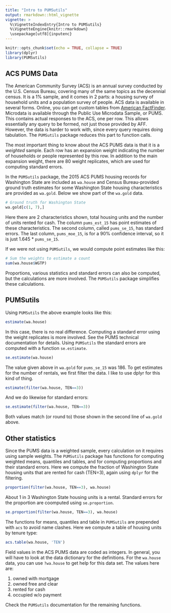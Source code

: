 ```yaml
---
title: "Intro to PUMSutils"
output: rmarkdown::html_vignette
vignette: >
  %\VignetteIndexEntry{Intro to PUMSutils}
  %\VignetteEngine{knitr::rmarkdown}
  \usepackage[utf8]{inputenc}
---
```


```r
knitr::opts_chunk$set(echo = TRUE, collapse = TRUE)
library(dplyr)
library(PUMSutils)
```

## ACS PUMS Data

The American Community Survey (ACS) is an annual survey conducted by the U.S. Census Bureau, covering many of the same topics as the decennial census. It is a 1% sample, and it comes in 2 parts: a housing survey of household units and a population survey of people. ACS data is available in several forms. Online, you can get custom tables from [American FactFinder](https://factfinder.census.gov/faces/nav/jsf/pages/searchresults.xhtml?refresh=t). Microdata is available through the Public Use Microdata Sample, or PUMS. This contains actual responses to the ACS, one per row. This allows essentially any query to be formed, not just those provided by AFF. However, the data is harder to work with, since every query requires doing tabulation. The `PUMSutils` package reduces this part to function calls.    

The most important thing to know about the ACS PUMS data is that it is a *weighted* sample. 
Each row has an expansion weight indicating the number of households or people represented by this row.
In addition to the main expansion weight, there are 80 weight replicates, which are used for computing standard errors.

In the `PUMSutils` package, the 2015 ACS PUMS housing records for Washington State are included as `wa.house` and Census Bureau-provided ground truth estimates  for some Washington State housing characteristics are provided as `wa.gold`. 
Below we show part of the `wa.gold` data.

```r
# Ground truth for Washington State
wa.gold[c(1, 7),]
```

Here there are 2 characteristics shown, total housing units and the number of units rented for cash.
The column `pums_est_15` has point estimates of these characteristics.
The second column, called `pums_se_15`, has standard errors.
The last column, `pums_moe_15`, is for a 90% confidence interval, so it is just 1.645 * `pums_se_15`.

If we were not using `PUMSutils`, we would compute point estimates like this:

```r
# Sum the weights to estimate a count
sum(wa.house$WGTP)
```

Proportions, various statistics and standard errors can also be computed, 
but the calculations are more involved. 
The `PUMSutils` package simplifies these calculations.

## PUMSutils

Using `PUMSutils` the above example looks like this:

```r
estimate(wa.house)
```

In this case, there is no real difference. 
Computing a standard error using the weight replicates is more involved.
See the PUMS technical documentation for details.
Using `PUMSutils` the standard errors are computed with a function `se.estimate`.

```r
se.estimate(wa.house)
```

The value given above in `wa.gold` for `pums_se_15` was 186.
To get estimates for the number of rentals, we first filter the data.
I like to use dplyr for this kind of thing.

```r
estimate(filter(wa.house, TEN==3))
```

And we do likewise for standard errors:

```r
se.estimate(filter(wa.house, TEN==3))
```

Both values match (or round to) those shown in the second line of `wa.gold` above.

## Other statistics

Since the PUMS data is a weighted sample, every calculation on it requires using sample weights. The `PUMSutils` package has functions for computing weighted means, quantiles and tables, and for computing proportions and their standard errors.
Here we compute the fraction of Washington State housing units that are rented for cash (TEN=3), again using `dplyr` for the filtering.

```r
proportion(filter(wa.house, TEN==3), wa.house)
```

About 1 in 3 Washington State housing units is a rental. 
Standard errors for the proportion are coomputed using `se.proportion`.

```r
se.proportion(filter(wa.house, TEN==3), wa.house)
```

The functions for means, quantiles and table in `PUMSutils` are prepended with `acs` to avoid name clashes. 
Here we compute a table of housing units by tenure type:

```r
acs.table(wa.house, 'TEN')
```

Field values in the ACS PUMS data are coded as integers. 
In general, you will have to look at the data dictionary for the definitions.
For the `wa.house` data, you can use `?wa.house` to get help for this data set.
The values here are:

1. owned with mortgage
2. owned free and clear
3. rented for cash
4. occupied w/o payment

Check the `PUMSutils` documentation for the remaining functions.


